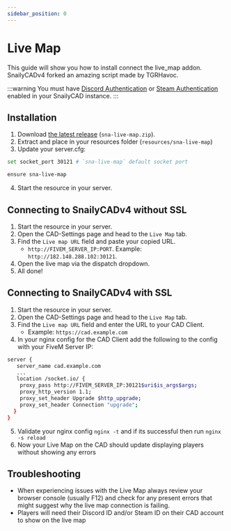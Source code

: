 ```yaml
---
sidebar_position: 0
---
```


# Live Map

This guide will show you how to install connect the live_map addon.
SnailyCADv4 forked an amazing script made by TGRHavoc.

:::warning
You must have [Discord Authentication](/docs/discord-integration/discord-authentication) or [Steam Authentication](/docs/steam-integration/steam-authentication) enabled in your SnailyCAD instance.
:::

## Installation

1. Download [the latest release](https://github.com/SnailyCAD/live-map/releases) (`sna-live-map.zip`).
2. Extract and place in your resources folder (`resources/sna-live-map`)
3. Update your server.cfg:

```bash
set socket_port 30121 # `sna-live-map` default socket port

ensure sna-live-map
```

4. Start the resource in your server.

## Connecting to SnailyCADv4 without SSL

1. Start the resource in your server.
2. Open the CAD-Settings page and head to the `Live Map` tab.
3. Find the `Live map URL` field and paste your copied URL.
   - `http://FIVEM_SERVER_IP:PORT`. Example: `http://182.148.288.102:30121`.
4. Open the live map via the dispatch dropdown.
5. All done!

## Connecting to SnailyCADv4 with SSL

1. Start the resource in your server.
2. Open the CAD-Settings page and head to the `Live Map` tab.
3. Find the `Live map URL` field and enter the URL to your CAD Client.
   - Example: `https://cad.example.com`
4. In your nginx config for the CAD Client add the following to the config with your FiveM Server IP:

```bash
server {
   server_name cad.example.com
   ...
   location /socket.io/ {
    proxy_pass http://FIVEM_SERVER_IP:30121$uri$is_args$args;
    proxy_http_version 1.1;
    proxy_set_header Upgrade $http_upgrade;
    proxy_set_header Connection "upgrade";
  }
}
```

5. Validate your nginx config `nginx -t` and if its successful then run `nginx -s reload`
6. Now your Live Map on the CAD should update displaying players without showing any errors

## Troubleshooting

- When experiencing issues with the Live Map always review your browser console (usually F12) and check for any present errors that might suggest why the live map connection is failing.
- Players will need their Discord ID and/or Steam ID on their CAD account to show on the live map
